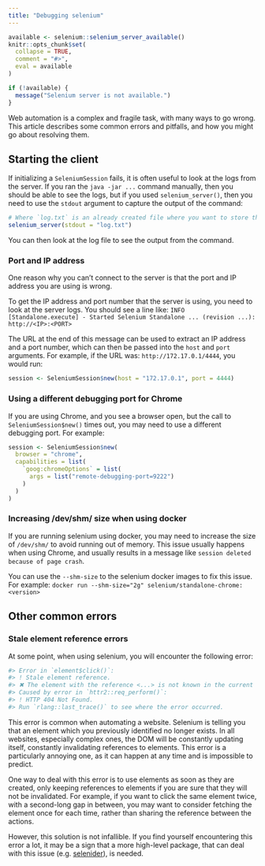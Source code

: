 ```yaml
---
title: "Debugging selenium"
---
```


```r
available <- selenium::selenium_server_available()
knitr::opts_chunk$set(
  collapse = TRUE,
  comment = "#>",
  eval = available
)
```

```r
if (!available) {
  message("Selenium server is not available.")
}
```

Web automation is a complex and fragile task, with many ways to go wrong.
This article describes some common errors and pitfalls, and how you might
go about resolving them.

## Starting the client

If initializing a `SeleniumSession` fails, it is often useful to look at
the logs from the server. If you ran the `java -jar ...` command manually, then
you should be able to see the logs, but if you used `selenium_server()`, then
you need to use the `stdout` argument to capture the output of the command:

```r
# Where `log.txt` is an already created file where you want to store the logs.
selenium_server(stdout = "log.txt")
```

You can then look at the log file to see the output from the command.

### Port and IP address
One reason why you can't connect to the server is that the port and IP address you
are using is wrong.

To get the IP address and port number that the server is using, you need to look
at the server logs. You should see a line like:
`INFO [Standalone.execute] - Started Selenium Standalone ... (revision ...): http://<IP>:<PORT>`

The URL at the end of this message can be used to extract an IP address and a port number, which
can then be passed into the `host` and `port` arguments. For example, if the URL was:
`http://172.17.0.1/4444`, you would run:
```r
session <- SeleniumSession$new(host = "172.17.0.1", port = 4444)
```

### Using a different debugging port for Chrome
If you are using Chrome, and you see a browser open, but the call to
`SeleniumSession$new()` times out, you may need to use a different debugging port.
For example:

```r
session <- SeleniumSession$new(
  browser = "chrome",
  capabilities = list(
    `goog:chromeOptions` = list(
      args = list("remote-debugging-port=9222")
    )
  )
)
```

### Increasing /dev/shm/ size when using docker
If you are running selenium using docker, you may need to increase the size of
`/dev/shm/` to avoid running out of memory. This issue usually happens when
using Chrome, and usually results in a message like
`session deleted because of page crash`.

You can use the `--shm-size` to the selenium docker images to fix this issue.
For example:
`docker run --shm-size="2g" selenium/standalone-chrome:<version>`

## Other common errors

### Stale element reference errors
At some point, when using selenium, you will encounter the following error:

```r
#> Error in `element$click()`:
#> ! Stale element reference.
#> ✖ The element with the reference <...> is not known in the current browsing context
#> Caused by error in `httr2::req_perform()`:
#> ! HTTP 404 Not Found.
#> Run `rlang::last_trace()` to see where the error occurred.
```
This error is common when automating a website. Selenium is telling you that
an element which you previously identified no longer exists. In all websites,
especially complex ones, the DOM will be constantly updating itself, constantly
invalidating references to elements. This error is a particularly annoying one,
as it can happen at any time and is impossible to predict.

One way to deal with this error is to use elements as soon as they are created,
only keeping references to elements if you are sure that they will not be
invalidated. For example, if you want to click the same element twice, with
a second-long gap in between, you may want to consider fetching the element
once for each time, rather than sharing the reference between the actions.

However, this solution is not infallible. If you find yourself encountering
this error a lot, it may be a sign that a more high-level package, that can
deal with this issue (e.g. [selenider](https://github.com/ashbythorpe/selenider)),
is needed.
